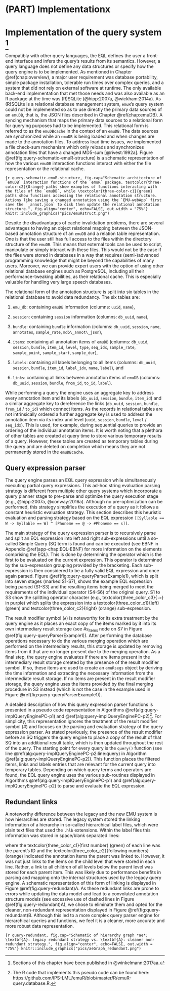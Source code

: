 # (PART) Implementationx {-}

# Implementation of the query system [^1-chap:querysys_impl]{#chap:querysys_impl}

[^1-chap:querysys_impl]: Sections of this chapter have been published in @winkelmann:2017aa.


Compatibly with other query languages, the EQL defines the user a front-end interface and infers the query's results from its semantics. However, a query language does not define any data structures or specify how the query engine is to be implemented. As mentioned in Chapter \@ref(chap:overview), a major user requirement was database portability, simple package installation, tolerable run times over complex queries, and a system that did not rely on external software at runtime. The only available back-end implementation that met those needs and was also available as an R package at the time was (R)SQLite (@hipp:2007a, @wickham:2014a). As (R)SQLite is a relational database management system, `emuR`'s query system could not be implemented so as to use directly the primary data sources of an `emuDB`, that is, the JSON files described in Chapter \@ref(chap:emuDB). A syncing mechanism that maps the primary data sources to a relational form for querying purposes had to be implemented. This relational form is referred to as the `emuDBcache` in the context of an `emuDB`. The data sources are synchronized while an `emuDB` is being loaded and when changes are made to the annotation files. To address load time issues, we implemented a file check-sum mechanism which only reloads and synchronizes annotation files that have a changed MD5-sum [@rivest:1992a]. Figure \@ref(fig:query-schematic-emuR-structure) is a schematic representation of how the various `emuDB` interaction functions interact with either the file representation or the relational cache.

<!-- \begin{figure}[hpt] -->
<!-- \centering -->
<!--   \input{pics/emuRstruct} -->
<!--   \caption{Schematic architecture of `emuDB` interaction functions of the `emuR` package. \textcolor{three_color_c2}{Orange} paths show examples of functions interacting with the files of the `emuDB`, while \textcolor{three_color_c1}{green} paths show functions accessing the relational annotation structure. Actions like saving a changed annotation using the `EMU-webApp` first save the `\_annot.json` to disk then update the relational annotation structure.} -->
<!--   \label{fig:query_schematic_emuR_structure} -->
<!-- \end{figure} -->

```{r query-schematic-emuR-structure, fig.cap="Schematic architecture of `emuDB` interaction functions of the `emuR` package. textcolor{three-color-c2}{Orange} paths show examples of functions interacting with the files of the `emuDB`, while \textcolor{three-color-c1}{green} paths show functions accessing the relational annotation structure. Actions like saving a changed annotation using the `EMU-webApp` first save the `_annot.json` to disk then update the relational annotation structure.", fig.align="center", echo=FALSE, out.width = "75%"}
knitr::include_graphics("pics/emuRstruct.png")
```

Despite the disadvantages of cache invalidation problems, there are several advantages to having an object relational mapping between the JSON-based annotation structure of an `emuDB` and a relation table representation. One is that the user still has full access to the files within the directory structure of the `emuDB`. This means that external tools can be used to script, manipulate or simply interact with these files. This would not be the case if the files were stored in databases in a way that requires (semi-)advanced programming knowledge that might be beyond the capabilities of many users. Moreover, we can provide expert users with the option of using other relational database engines such as PostgreSQL, including all their performance-tweaking abilities, as their relational cache. This is especially valuable for handling very large speech databases.

The relational form of the annotation structure is split into six tables in the relational database to avoid data redundancy. The six tables are:



1. `emu_db`: containing `emuDB` information (columns: `uuid`, `name`),

<!-- \begin{tabular}{|c|c|} -->
<!--   \hline -->
<!--   \textbf{uuid} & \textbf{name} \\  -->
<!--   \hline -->
<!--   0fc618dc-8980-414d-8c7a-144a649ce199 & ae \\ -->
<!--   \hline -->
<!-- \end{tabular} -->

2. `session`: containing `session` information (columns: `db_uuid`, `name`),

<!-- \begin{tabular}{|c|c|} -->
<!--   \hline -->
<!--   \textbf{db\_uuid} & \textbf{name} \\  -->
<!--   \hline -->
<!--   0fc618dc-8980-414d-8c7a-144a649ce199 & 0000 \\ -->
<!--   \hline -->
<!--   \dots & \dots \\ -->
<!--   \hline -->
<!-- \end{tabular} -->

3. `bundle`: containing `bundle` information (columns: `db_uuid`, `session`, `name`, `annotates`, `sample_rate`, `md5\_annot\_json`),

<!-- \begin{tabular}{|c|c|c|c|c|c|} -->
<!--   \hline -->
<!--   \textbf{db\_uuid} & \textbf{ses\dots} & \textbf{name} & \textbf{annotates} & \textbf{sample\_r\dots} & \textbf{md5\_an\dots} \\  -->
<!--   \hline -->
<!--   0fc61\dots & 0000 & msajc003 & msajc003.wav & 20000 & 785c7\dots \\ -->
<!--   \hline -->
<!--   \dots & \dots & \dots & \dots & \dots & \dots \\ -->
<!--   \hline -->
<!-- \end{tabular} -->

4. `items`: containing all annotation items of `emuDB` (columns: `db_uuid`, `session`, `bundle`, `item_id`, `level`, `type`, `seq_idx`, `sample_rate`, `sample_point`, `sample_start`, `sample_dur`),

<!-- \begin{tabular}{|c|c|c|c|c|c|c} -->
<!--   \hline -->
<!--   \textbf{db\_uuid} & \textbf{session} & \textbf{bundle} & \textbf{item\_id} & \textbf{level} & \textbf{type} \\  -->
<!--   \hline -->
<!--   0fc61\dots & 0000 & msajc003 & 147 & Phonetic & SEGMENT & \\ -->
<!--   \hline -->
<!--   \dots & \dots & \dots & \dots & \dots & \dots \\ -->
<!--   \hline -->
<!-- \end{tabular} -->

<!-- \begin{tabular}{c|c|c|c|c|} -->
<!--   \hline -->
<!--   \textbf{seq\_idx} &\textbf{sample\_rate} & \textbf{sample\_point} & \textbf{sample\_start} & \textbf{sample\_dur} \\  -->
<!--   \hline -->
<!--   1 & 20000 & NA & 3749 & 1389 \\ -->
<!--   \hline -->
<!--   \dots & \dots & \dots & \dots & \dots \\ -->
<!--   \hline -->
<!-- \end{tabular} -->

5. `labels`: containing all labels belonging to all items (columns: `db_uuid`, `session`, `bundle`, `item_id`, `label_idx`, `name`, `label`), and

<!-- \begin{tabular}{|c|c|c|c|c|c|c|} -->
<!--   \hline -->
<!--   \textbf{db\_uuid} & \textbf{session} & \textbf{bundle} & \textbf{item\_id} & \textbf{label\_idx} & \textbf{name} & \textbf{label} \\  -->
<!--   \hline -->
<!--   0fc61\dots & 0000 & msajc003 & 147 & 1 & Phonetic & V \\ -->
<!--   \hline -->
<!--   \dots & \dots & \dots & \dots & \dots & \dots & \dots \\ -->
<!--   \hline -->
<!-- \end{tabular} -->

6. `links`: containing all links between annotation items of `emuDB` (columns: `db_uuid`, `session`, `bundle`, `from_id`, `to_id`, `label`).

<!-- \begin{tabular}{|c|c|c|c|c|c|c|} -->
<!--   \hline -->
<!--   \textbf{db\_uuid} & \textbf{session} & \textbf{bundle} & \textbf{from\_id} & \textbf{to\_id} & \textbf{label} \\ -->
<!--   \hline -->
<!--   0fc61\dots & 0000 & msajc003 & 8 & 7 & NA \\ -->
<!--   \hline -->
<!--   \dots & \dots & \dots & \dots & \dots & \dots \\ -->
<!--   \hline -->
<!-- \end{tabular} -->
<!-- \\ -->

While performing a query the engine uses an aggregate key to address every annotation item and its labels (`db_uuid`, `session`, `bundle`, `item_id`) and a similar aggregate key to dereference the links (`db_uuid`, `session`, `bundle`, `from_id` / `to_id`) which connect items. As the records in relational tables are not intrinsically ordered a further aggregate key is used to address the annotation item via its index and level (`uuid`, `session`, `bundle`, `level` / `seq_idx`). This is used, for example, during sequential queries to provide an ordering of the individual annotation items. It is worth noting that a plethora of other tables are created at query time to store various temporary results of a query. However, these tables are created as temporary tables during the query and are deleted on completion which means they are not permanently stored in the `emuDBcache`.

## Query expression parser {#sec:query-queryExpressionParser}

The query engine parses an EQL query expression while simultaneously executing partial query expressions. This ad-hoc string evaluation parsing strategy is different from multiple other query systems which incorporate a query planner stage to pre-parse and optimize the query execution stage (e.g., @hipp:2007a, @conway:2016a). Although no pre-optimization can be performed, this strategy simplifies the execution of a query as it follows a constant heuristic evaluation strategy. This section describes this heuristic evaluation and parsing strategy based on the EQL expression `[[Syllable == W -> Syllable == W] ^ [Phoneme == @ -> #Phoneme == s]]`.

The main strategy of the query expression parser is to recursively parse and split an EQL expression into left and right sub-expressions until a so-called Simple Query (SQ term is found and can be executed (see EBNF in Appendix \@ref(app-chap:EQL-EBNF) for more information on the elements comprising the EQL). This is done by determining the operator which is the first to be evaluated on the current expression. This operator is determined by the sub-expression grouping provided by the bracketing. Each sub-expression is then considered to be a fully valid EQL expression and once again parsed. Figure \@ref(fig:query-queryParserExample1), which is split into seven stages (marked S1-S7), shows the example EQL expression being parsed (S1-S3) and the resulting items being merged to meet the requirements of the individual operator (S4-S6) of the original query. S1 to S3 show the splitting operator character (e.g., textcolor{three_color_c3}{`->`} in purple) which splits the expression into a textcolor{three_color_c1}{left} (green) and textcolor{three_color_c2}{right} (orange) sub-expression.

<!-- \begin{figure}[hpt] -->
<!-- \centering -->
<!-- \input{pics/queryParserExample1} -->
<!-- \caption{Example of how the query expression parser parses and evaluates an EQL expression and merges the result according to the respective EQL operators.} -->
<!-- \label{fig:query_queryParserExample1} -->
<!-- \end{figure} -->


The result modifier symbol (`#`) is noteworthy for its extra treatment by the query engine as it places an exact copy of the items marked by it into its own intermediary result storage (see \#*s*~items~ node on S7 in Figure \@ref(fig:query-queryParserExample1)). After performing the database operations necessary to do the various merging operation which are performed on the intermediary results, this storage is updated by removing items from it that are no longer present due to the merging operation. As a final step, the query engine evaluates if there are items present in the intermediary result storage created by the presence of the result modifier symbol. If so, these items are used to create an `emuRsegs` object by deriving the time information and extracting the necessary information from the intermediate result storage. If no items are present in the result modifier storage, the query engine uses the items provided by the final merging procedure in S3 instead (which is not the case in the example used in Figure \@ref(fig:query-queryParserExample1)).

A detailed description of how this query expression parser functions is presented in a pseudo code representation in Algorithms \@ref(alg:query-implQueryEnginePC-p1) and \@ref(alg:query-implQueryEnginePC-p2)[^2-chap:querysys_impl]. For simplicity, this representation ignores the treatment of the result modifier symbol (\#) and focuses on the parsing and evaluation strategy of the query expression parser. As stated previously, the presence of the result modifier before an SQ triggers the query engine to place a copy of the result of that SQ into an additional result table, which is then updated throughout the rest of the query. The starting point for every query is the `query()` function (see line \@ref(alg:query-implQueryEnginePC-p2:line:query) in Algorithm \@ref(alg:query-implQueryEnginePC-p2)). This function places the filtered items, links and labels entries that are relevant for the current query into temporary tables. Depending on which query terms and operators are found, the EQL query engine uses the various sub-routines displayed in Algorithms \@ref(alg:query-implQueryEnginePC-p1) and \@ref(alg:query-implQueryEnginePC-p2) to parse and evaluate the EQL expression.

[^2-chap:querysys_impl]: The R code that implements this pseudo code can be found here: https://github.com/IPS-LMU/emuR/blob/master/R/emuR-query.database.R.

<!-- %%%%%%%%%%%%%%%%%%%%%%%%%%%%%%%%%% -->
<!-- % -->
<!-- \begin{algorithm} -->
<!--     \caption{Pseudo Code for Query Engine Algorithm - Part 1} -->
<!--     \begin{algorithmic}[1] % The number tells where the line numbering should start -->
<!--     %%%%%%%%%%%%%%%%%%% -->
<!--     \Function{query\_DbEqlFUNCQ}{$query$} -->
<!--       \State $place\ all\ parent\ level\ items\ into\ tmp\ table$ -->
<!--       \State $place\ all\ child\ level\ items\ into\ tmp\ table$ -->
<!--       \State \Call{query\_DbHier}{$parentItemsTable$, $childItemsTable$} -->
<!--       \If {$Start\ End\ or\ Medial\ query$} -->
<!--         \State $extract\ parent\ items\ and\ place\ in\ tmp\ result\ table$ -->
<!--       \Else -->
<!--         \State $extract\ child\ items\ and\ place\ in\ tmp\ result\ table$ -->
<!--       \EndIf -->
<!-- 		\EndFunction -->
<!--     %%%%%%%%%%%%%%%%%%% -->
<!--     \Function{query\_DbEqlLABELQ}{$query$} -->
<!--       \State $splitLabels \gets split\ labels\ at\ |$ -->
<!--       \ForAll{$splitLabels$} -->
<!-- 				\If {operator is $==$, $=$ or $!=$} -->
<!--     	    \State $extract\ items\ that\ contain\ labels\ which\ are\ equal\ or\ unequal\ to\ label$ -->
<!-- 		    \ElsIf{operator is $=~$ or $!\sim$} -->
<!-- 			    \State $extract\ items\ that\ contain\ labels\ that\ match\ or\ don't\ match\ RegEx$ -->
<!-- 		    \EndIf -->
<!-- 		    \State $merge\ results\ in\ tmp\ table$ -->
<!-- 			\EndFor -->
<!-- 		\EndFunction -->
<!--     %%%%%%%%%%%%%%%%%%% -->
<!--     \Function{query\_DbEqlSQ}{query} -->
<!-- 			\If {$query\ contains\ round\ brackets$} -->
<!-- 				\State \Call{query\_DbEqlFUNCQ}{$query$} -->
<!-- 			\Else -->
<!-- 				\State \Call{query\_DbEqlLABELQ}{$query$} -->
<!-- 			\EndIf -->
<!-- 		\EndFunction -->
<!--     %%%%%%%%%%%%%%%%%%% -->
<!--     \Function{query\_DbEqlCONJQ}{query} -->
<!-- 			\State $splitItems \gets split\ query\ at\ \&$ -->
<!-- 			\ForAll{$splitItems$} -->
<!-- 				\State \Call{query\_DbEqlSQ}{$splitItems$} -->
<!-- 				\State $merge\ results\ in\ tmp\ table$ -->
<!-- 			\EndFor -->
<!-- 		\EndFunction -->
<!--     %%%%%%%%%%%%%%%%%%% -->
<!--     \Function{query\_DbHier}{$leftTable$, $rightTable$} -->
<!--       \State $hp \gets extract\ hier.\ paths\ conn.\ leftTable\ and\ rightTable\ level\ names$ -->
<!--       \ForAll{$child\ and\ parent\ level\ pairs\ in\ hp$} -->
<!--         \State $connect\ child\ and\ parent\ items\ using\ links\ table$ -->
<!--         \State $reduce\ to\ min\ seq.\ idx\ (left\ side\ of\ trapeze)$ -->
<!--         \State $and\ to\ max\ seq.\ idx\ (right\ side\ of\ trapeze)$ -->
<!--       \EndFor -->
<!-- 		\EndFunction -->
<!--     %%%%%%%%%%%%%%%%%%%% -->
<!--     \algstore{testcont}  -->
<!--     \end{algorithmic} -->
<!--     \label{alg:query_implQueryEnginePC_p1} -->
<!-- \end{algorithm} -->

<!-- %%%%%%%%%%%%%%%%%%%%%%%%%%%%%%%%%% -->
<!-- % -->
<!-- \begin{algorithm} -->
<!--     \caption{Pseudo Code for Query Engine Algorithm - Part 2} -->
<!--     \begin{algorithmic}[1] % The number tells where the line numbering should start -->
<!--     \algrestore{testcont} -->
<!-- 		%%%%%%%%%%%%%%%%%%%% -->
<!--     \Function{query\_DbEqlInBracket}{$query$} -->
<!--       \State $qTrim \gets remove\ outer\ square\ brackets$ -->
<!--   	  \State $leftQuery,\ rightQuery \gets split\ qTrim\ at\ cur.\ operator$ -->
<!--   	  \State \Call{query\_databaseWithEql}{$leftQuery$} \Comment{recursive part of query} -->
<!--   	  \State \Call{query\_databaseWithEql}{$rightQuery$} \Comment{recursive part of query} -->
<!--   	  \If {$cur.\ operator\ is\ domintation\ operator$} -->
<!--         \State \Call{query\_DbHier}{$leftQueryResultTable$, $rightQueryResultTable$} -->
<!--   	   \ElsIf{$cur.\ operator\ is\ seq.\ operator$} -->
<!--   	    \State $find\ seq.\ of\ leftQueryResultTable\ and\ rightQueryResultTable\ items$ -->
<!--   	   \Else -->
<!--   	    \State \Call{query\_databaseWithEql}{$qTrim$} -->
<!--   	 \EndIf -->
<!-- 		\EndFunction -->
<!--     %%%%%%%%%%%%%%%%%%%% -->
<!--     \Function{query\_DbWithEql}{$query$} -->
<!--       \If {$query\ isn't\ wrapped\ in\ brackets$} -->
<!--     	  \State \Call{query\_DbEqlCONJQ}{$query$} -->
<!-- 		  \Else -->
<!-- 			  \State \Call{query\_DbEqlInBracket}{$query$} -->
<!-- 		  \EndIf -->
<!-- 		\EndFunction -->
<!--     %%%%%%%%%%%%%%%%%%%% -->
<!--     \Function{query}{$query$, $sesPattern$, $bndlPattern$} \label{alg:query_implQueryEnginePC_p2:line:query} -->
<!--     	\State $filter\ items\ in\ relational\ tables\ by\ sesPattern$ -->
<!--     	\State $filter\ items\ in\ relational\ tables\ by\ bndlPattern$ -->
<!--       \State \Call{query\_DbWithEql}{$query$} -->
<!--       \State $seglist\gets$ \Call{convert\_queryResultToEmuRsegs}{$tmpResultTableName$} -->
<!--       \State \textbf{return} $seglist$ -->
<!--     \EndFunction -->
<!--     %%%%%%%%%%%%%%%%%%%% -->
<!--     \end{algorithmic} -->
<!--     \label{alg:query_implQueryEnginePC_p2} -->
<!-- \end{algorithm} -->

## Redundant links {#subsec:query-redundantLinks}

A noteworthy difference between the legacy and the new EMU system is how hierarchies are stored. The legacy system stored the linking information of a hierarchy in so-called hierarchical label files, which were plain text files that used the `.hlb` extensions. Within the label files this information was stored in space/blank separated lines:

<!-- \begin{Verbatim}[commandchars=\\\{\},codes={\catcode`$=3\catcode`^=7\catcode`_=8}] -->
<!-- \textcolor{three_color_c1}{111} \textcolor{three_color_c2}{139 140 141 173 174 175 185} -->
<!-- \textcolor{three_color_c1}{112} \textcolor{three_color_c2}{142 143 176 177} -->
<!-- \textcolor{three_color_c1}{113} \textcolor{three_color_c2}{144 145 146 178 179 180} -->
<!-- \textcolor{three_color_c1}{114} \textcolor{three_color_c2}{147} -->
<!-- \textcolor{three_color_c1}{115} \textcolor{three_color_c2}{148} -->
<!-- \textcolor{three_color_c1}{116} \textcolor{three_color_c2}{149}, -->
<!-- \end{Verbatim} -->

where the textcolor{three_color_c1}{first number} (green) of each line was the parent's ID and the textcolor{three_color_c2}{following numbers} (orange) indicated the annotation items the parent was linked to. However, it was not just links to the items on the child level that were stored in each line. Rather, a link to all children of all levels below the parent level was stored for each parent item. This was likely due to performance benefits in parsing and mapping onto the internal structures used by the legacy query engine. A schematic representation of this form of linking is displayed in Figure \@ref(fig:query-redundant)A. As these redundant links are prone to errors while updating the data model and lead to a convoluted annotation structure models (see excessive use of dashed lines in Figure \@ref(fig:query-redundant)A), we chose to eliminate them and opted for the cleaner, non-redundant representation displayed in Figure \@ref(fig:query-redundant)B. Although this led to a more complex query parser engine for hierarchical queries and functions, we feel it is a cleaner, more accurate and more robust data representation.

<!-- \begin{figure}[hpt] -->
<!-- \centering -->
<!-- \input{pics/aeGraph_redundant.tex} -->
<!-- \caption{Schematic of hierarchy graph *ae*; \textbf{A}: legacy redundant strategy vs. \textbf{A}: cleaner non-redundant strategy.} -->
<!-- \label{fig:query_redundant} -->
<!-- \end{figure} -->

```{r query-redundant, fig.cap="Schematic of hierarchy graph *ae*; \textbf{A}: legacy redundant strategy vs. \textbf{A}: cleaner non-redundant strategy.", fig.align="center", echo=FALSE, out.width = "75%"}
knitr::include_graphics("pics/aeGraph_redundant.png")
```
